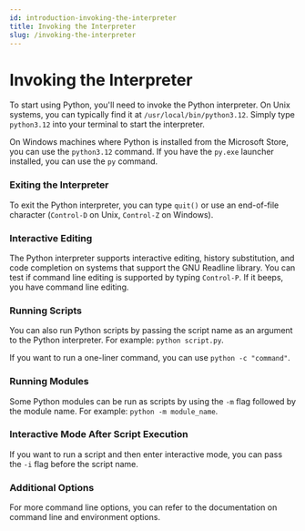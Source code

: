 ```yaml
---
id: introduction-invoking-the-interpreter
title: Invoking the Interpreter
slug: /invoking-the-interpreter
---
```


# Invoking the Interpreter

To start using Python, you'll need to invoke the Python interpreter. On Unix systems, you can typically find it at `/usr/local/bin/python3.12`. Simply type `python3.12` into your terminal to start the interpreter.

On Windows machines where Python is installed from the Microsoft Store, you can use the `python3.12` command. If you have the `py.exe` launcher installed, you can use the `py` command.

### Exiting the Interpreter

To exit the Python interpreter, you can type `quit()` or use an end-of-file character (`Control-D` on Unix, `Control-Z` on Windows).

### Interactive Editing

The Python interpreter supports interactive editing, history substitution, and code completion on systems that support the GNU Readline library. You can test if command line editing is supported by typing `Control-P`. If it beeps, you have command line editing.

### Running Scripts

You can also run Python scripts by passing the script name as an argument to the Python interpreter. For example: `python script.py`. 

If you want to run a one-liner command, you can use `python -c "command"`.

### Running Modules

Some Python modules can be run as scripts by using the `-m` flag followed by the module name. For example: `python -m module_name`.

### Interactive Mode After Script Execution

If you want to run a script and then enter interactive mode, you can pass the `-i` flag before the script name.

### Additional Options

For more command line options, you can refer to the documentation on command line and environment options.